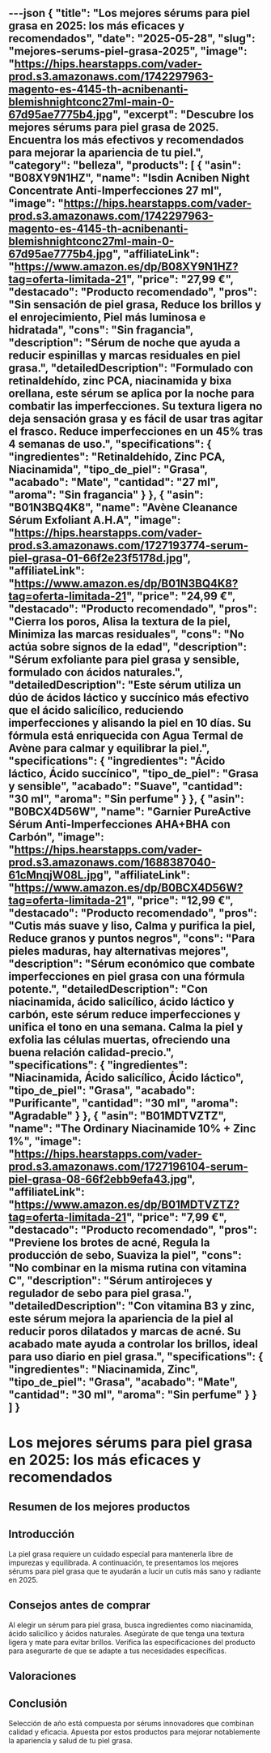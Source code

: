 ---json
{
  "title": "Los mejores sérums para piel grasa en 2025: los más eficaces y recomendados",
  "date": "2025-05-28",
  "slug": "mejores-serums-piel-grasa-2025",
  "image": "https://hips.hearstapps.com/vader-prod.s3.amazonaws.com/1742297963-magento-es-4145-th-acnibenanti-blemishnightconc27ml-main-0-67d95ae7775b4.jpg",
  "excerpt": "Descubre los mejores sérums para piel grasa de 2025. Encuentra los más efectivos y recomendados para mejorar la apariencia de tu piel.",
  "category": "belleza",
  "products": [
    {
      "asin": "B08XY9N1HZ",
      "name": "Isdin Acniben Night Concentrate Anti-Imperfecciones 27 ml",
      "image": "https://hips.hearstapps.com/vader-prod.s3.amazonaws.com/1742297963-magento-es-4145-th-acnibenanti-blemishnightconc27ml-main-0-67d95ae7775b4.jpg",
      "affiliateLink": "https://www.amazon.es/dp/B08XY9N1HZ?tag=oferta-limitada-21",
      "price": "27,99 €",
      "destacado": "Producto recomendado",
      "pros": "Sin sensación de piel grasa, Reduce los brillos y el enrojecimiento, Piel más luminosa e hidratada",
      "cons": "Sin fragancia",
      "description": "Sérum de noche que ayuda a reducir espinillas y marcas residuales en piel grasa.",
      "detailedDescription": "Formulado con retinaldehído, zinc PCA, niacinamida y bixa orellana, este sérum se aplica por la noche para combatir las imperfecciones. Su textura ligera no deja sensación grasa y es fácil de usar tras agitar el frasco. Reduce imperfecciones en un 45% tras 4 semanas de uso.",
      "specifications": {
        "ingredientes": "Retinaldehído, Zinc PCA, Niacinamida",
        "tipo_de_piel": "Grasa",
        "acabado": "Mate",
        "cantidad": "27 ml",
        "aroma": "Sin fragancia"
      }
    },
    {
      "asin": "B01N3BQ4K8",
      "name": "Avène Cleanance Sérum Exfoliant A.H.A",
      "image": "https://hips.hearstapps.com/vader-prod.s3.amazonaws.com/1727193774-serum-piel-grasa-01-66f2e23f5178d.jpg",
      "affiliateLink": "https://www.amazon.es/dp/B01N3BQ4K8?tag=oferta-limitada-21",
      "price": "24,99 €",
      "destacado": "Producto recomendado",
      "pros": "Cierra los poros, Alisa la textura de la piel, Minimiza las marcas residuales",
      "cons": "No actúa sobre signos de la edad",
      "description": "Sérum exfoliante para piel grasa y sensible, formulado con ácidos naturales.",
      "detailedDescription": "Este sérum utiliza un dúo de ácidos láctico y succínico más efectivo que el ácido salicílico, reduciendo imperfecciones y alisando la piel en 10 días. Su fórmula está enriquecida con Agua Termal de Avène para calmar y equilibrar la piel.",
      "specifications": {
        "ingredientes": "Ácido láctico, Ácido succínico",
        "tipo_de_piel": "Grasa y sensible",
        "acabado": "Suave",
        "cantidad": "30 ml",
        "aroma": "Sin perfume"
      }
    },
    {
      "asin": "B0BCX4D56W",
      "name": "Garnier PureActive Sérum Anti-Imperfecciones AHA+BHA con Carbón",
      "image": "https://hips.hearstapps.com/vader-prod.s3.amazonaws.com/1688387040-61cMnqjW08L.jpg",
      "affiliateLink": "https://www.amazon.es/dp/B0BCX4D56W?tag=oferta-limitada-21",
      "price": "12,99 €",
      "destacado": "Producto recomendado",
      "pros": "Cutis más suave y liso, Calma y purifica la piel, Reduce granos y puntos negros",
      "cons": "Para pieles maduras, hay alternativas mejores",
      "description": "Sérum económico que combate imperfecciones en piel grasa con una fórmula potente.",
      "detailedDescription": "Con niacinamida, ácido salicílico, ácido láctico y carbón, este sérum reduce imperfecciones y unifica el tono en una semana. Calma la piel y exfolia las células muertas, ofreciendo una buena relación calidad-precio.",
      "specifications": {
        "ingredientes": "Niacinamida, Ácido salicílico, Ácido láctico",
        "tipo_de_piel": "Grasa",
        "acabado": "Purificante",
        "cantidad": "30 ml",
        "aroma": "Agradable"
      }
    },
    {
      "asin": "B01MDTVZTZ",
      "name": "The Ordinary Niacinamide 10% + Zinc 1%",
      "image": "https://hips.hearstapps.com/vader-prod.s3.amazonaws.com/1727196104-serum-piel-grasa-08-66f2ebb9efa43.jpg",
      "affiliateLink": "https://www.amazon.es/dp/B01MDTVZTZ?tag=oferta-limitada-21",
      "price": "7,99 €",
      "destacado": "Producto recomendado",
      "pros": "Previene los brotes de acné, Regula la producción de sebo, Suaviza la piel",
      "cons": "No combinar en la misma rutina con vitamina C",
      "description": "Sérum antirojeces y regulador de sebo para piel grasa.",
      "detailedDescription": "Con vitamina B3 y zinc, este sérum mejora la apariencia de la piel al reducir poros dilatados y marcas de acné. Su acabado mate ayuda a controlar los brillos, ideal para uso diario en piel grasa.",
      "specifications": {
        "ingredientes": "Niacinamida, Zinc",
        "tipo_de_piel": "Grasa",
        "acabado": "Mate",
        "cantidad": "30 ml",
        "aroma": "Sin perfume"
      }
    }
  ]
}
---


# Los mejores sérums para piel grasa en 2025: los más eficaces y recomendados

## Resumen de los mejores productos

<ProductRankingTable products={products} />

## Introducción

La piel grasa requiere un cuidado especial para mantenerla libre de impurezas y equilibrada. A continuación, te presentamos los mejores sérums para piel grasa que te ayudarán a lucir un cutis más sano y radiante en 2025.

## Consejos antes de comprar

Al elegir un sérum para piel grasa, busca ingredientes como niacinamida, ácido salicílico y ácidos naturales. Asegúrate de que tenga una textura ligera y mate para evitar brillos. Verifica las especificaciones del producto para asegurarte de que se adapte a tus necesidades específicas.

## Valoraciones

<ProductDetailCard product={products[0]} />

<ProductDetailCard product={products[1]} />

<ProductDetailCard product={products[2]} />

<ProductDetailCard product={products[3]} />

## Conclusión

Selección de año está compuesta por sérums innovadores que combinan calidad y eficacia. Apuesta por estos productos para mejorar notablemente la apariencia y salud de tu piel grasa.
